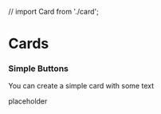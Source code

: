 // import Card from './card';

<Meta title="Cards" />

# Cards

### Simple Buttons

You can create a simple card with some text
<Preview>
    <Story name="card">
        <p>placeholder</p>
    </Story>
</Preview>
